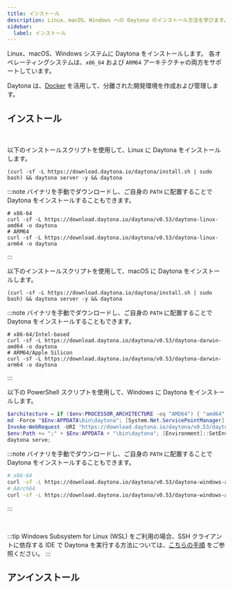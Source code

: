 ```yaml
---
title: インストール
description: Linux、macOS、Windows への Daytona のインストール方法を学びます。
sidebar:
  label: インストール
---
```



Linux、macOS、Windows システムに Daytona をインストールします。
各オペレーティングシステムは、`x86_64` および `ARM64` アーキテクチャの両方をサポートしています。

Daytona は、[Docker](https://docs.docker.com/engine/install/) を活用して、分離された開発環境を作成および管理します。

## インストール

<br />

<Tabs>
<TabItem label="Linux" icon="linux">

以下のインストールスクリプトを使用して、Linux に Daytona をインストールします。

```shell
(curl -sf -L https://download.daytona.io/daytona/install.sh | sudo bash) && daytona server -y && daytona
```

:::note
バイナリを手動でダウンロードし、ご自身の `PATH` に配置することで Daytona をインストールすることもできます。

```shell
# x86-64
curl -sf -L https://download.daytona.io/daytona/v0.53/daytona-linux-amd64 -o daytona
# ARM64
curl -sf -L https://download.daytona.io/daytona/v0.53/daytona-linux-arm64 -o daytona
```

:::

</TabItem>
<TabItem label="MacOS" icon="apple">

以下のインストールスクリプトを使用して、macOS に Daytona をインストールします。

```shell
(curl -sf -L https://download.daytona.io/daytona/install.sh | sudo bash) && daytona server -y && daytona
```

:::note
バイナリを手動でダウンロードし、ご自身の `PATH` に配置することで Daytona をインストールすることもできます。

```shell
# x86-64/Intel-based
curl -sf -L https://download.daytona.io/daytona/v0.53/daytona-darwin-amd64 -o daytona
# ARM64/Apple Silicon
curl -sf -L https://download.daytona.io/daytona/v0.53/daytona-darwin-arm64 -o daytona
```

:::

</TabItem>
<TabItem label="Windows" icon="seti:windows">
以下の PowerShell スクリプトを使用して、Windows に Daytona をインストールします。

```powershell
$architecture = if ($env:PROCESSOR_ARCHITECTURE -eq "AMD64") { "amd64" } else { "arm64" }
md -Force "$Env:APPDATA\bin\daytona"; [System.Net.ServicePointManager]::SecurityProtocol = [System.Net.SecurityProtocolType]'Tls,Tls11,Tls12';
Invoke-WebRequest -URI "https://download.daytona.io/daytona/v0.53/daytona-windows-$architecture.exe" -OutFile "$Env:APPDATA\bin\daytona\daytona.exe";
$env:Path += ";" + $Env:APPDATA + "\bin\daytona"; [Environment]::SetEnvironmentVariable("Path", $env:Path, [System.EnvironmentVariableTarget]::User);
daytona serve;
```

:::note
バイナリを手動でダウンロードし、ご自身の `PATH` に配置することで Daytona をインストールすることもできます。

```sh
# x86-64
curl -sf -L https://download.daytona.io/daytona/v0.53/daytona-windows-amd64.exe -o daytona
# AArch64
curl -sf -L https://download.daytona.io/daytona/v0.53/daytona-windows-arm64.exe -o daytona
```

:::

<br />

:::tip
Windows Subsystem for Linux (WSL) をご利用の場合、SSH クライアントに依存する IDE で Daytona を実行する方法については、[こちらの手順](https://github.com/daytonaio/daytona/issues/282) をご参照ください。
:::
</TabItem>
<TabItem label="Homebrew" icon="homebrew">
<Homebrew />
</TabItem>
<TabItem label="Nix" icon="nix">
<Nix />
</TabItem>
</Tabs>

## アンインストール

<Tabs>
<TabItem label="Unix" icon="linux">
<Uninstall />
</TabItem>
<TabItem label="Windows" icon="seti:windows">
<UninstallWindows />
</TabItem>
</Tabs>
